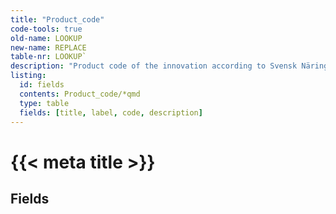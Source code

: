 ```yaml
---
title: "Product_code"
code-tools: true
old-name: LOOKUP
new-name: REPLACE
table-nr: LOOKUP`
description: "Product code of the innovation according to Svensk Näringslivsindelning (SNI) 2002. In principle a five-digit code is entered where possible."
listing:
  id: fields
  contents: Product_code/*qmd
  type: table
  fields: [title, label, code, description]
---
```


# {{< meta title >}}\n
## Fields

:::{ #fields }
:::
